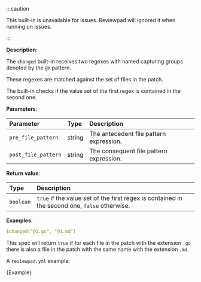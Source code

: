 
:::caution

This built-in is unavailable for issues. Reviewpad will ignored it when running on issues.

:::

**Description**:

The `changed` built-in receives two regexes with named capturing groups denoted by the `@X` pattern.

These regexes are matched against the set of files in the patch.

The built-in checks if the value set of the first regex is contained in the second one.

**Parameters**:

| Parameter           | Type   | Description                             |
| :------------------ | :----- | :-------------------------------------- |
| `pre_file_pattern`  | string | The antecedent file pattern expression. |
| `post_file_pattern` | string | The consequent file pattern expression. |

**Return value**:

| Type       | Description                                                                                    |
| :--------- | :--------------------------------------------------------------------------------------------- |
| `boolean`  | `true` if the value set of the first regex is contained in the second one, `false` otherwise.  |

**Examples**:

```yml
$changed("@1.go", "@1.md")
```

This spec will return `true` if for each file in the patch with the extension `.go`
there is also a file in the patch with the same name with the extension `.md`.

A `reviewpad.yml` example:

<CodeBlock language="yml" title="reviewpad.yml">{Example}</CodeBlock>
